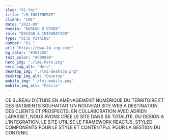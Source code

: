 ```yaml
---
slug: "01-lmi"
title: "LM-INGIENERIE"
client: "LMI"
date: "2021-09"
domain: "BUREAU D'ETUDE"
role: "DESIGN & INTEGRATION"
type: "SITE VITRINE"
number: "01."
url: "https://www.lm-ing.com/"
bg_color: "#364350"
text_color: "#C00000"
hero_img: "./lmi-hero.png"
hero_img_alt: "Hero"
desktop_img: "./lmi-desktop.png"
desktop_img_alt: "Desktop"
mobile_img: "./lmi-mobile.png"
mobile_img_alt: "Mobile"
---
```


CE BUREAU D’ETUDE EN AMENAGEMENT NUMERIQUE DU TERRITOIRE ET DES BATIMENTS SOUHAITAIT UN NOUVEAU SITE WEB A DESTINATION DES CLIENTS ET PROSPECTS. EN COLLABORATION AVEC ADRIEN LAPASSET, NOUS AVONS CREE LE SITE DANS SA TOTALITE, DU DESIGN A L’INTEGRATION. LE SITE UTILISE LE FRAMEWORK REACTJS, STYLED COMPONENTS POUR LE STYLE ET CONTENTFUL POUR LA GESTION DU CONTENU.
